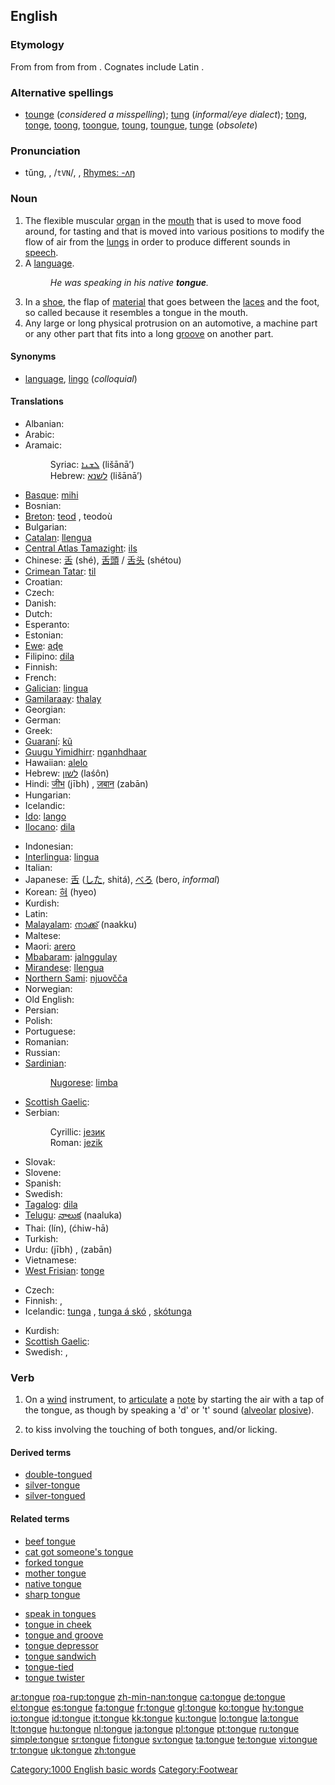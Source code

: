 {{wikipedia}}
==English==

===Etymology===
From {{etyl|enm|en}} from {{etyl|ang|en}} {{term|tunge|lang=ang}} from {{proto|Germanic|tungōn|lang=en}} from {{proto|Indo-European|dn̥ǵʰwéh₂s}}. Cognates include Latin {{term|lingua|lang=la}}.

===Alternative spellings===
* [[tounge]] (''considered a misspelling''); [[tung]] (''informal/eye dialect''); [[tong]], [[tonge]], [[toong]], [[toongue]], [[toung]], [[toungue]], [[tunge]] (''obsolete'')

===Pronunciation===
* tŭng, {{IPA|/tʌŋ/}}, /<tt>tVN</tt>/, {{audio|en-us-tongue.ogg|Audio (US)}}, [[Rhymes:English:-ʌŋ|Rhymes: -ʌŋ]]

===Noun===
{{en-noun}}

# The flexible muscular [[organ]] in the [[mouth]] that is used to move food around, for tasting and that is moved into various positions to modify the flow of air from the [[lung]]s in order to produce different sounds in [[speech]].
# A [[language]].
#: ''He was speaking in his native '''tongue'''.''
# In a [[shoe]], the flap of [[material]] that goes between the [[laces]] and the foot, so called because it resembles a tongue in the mouth.
# Any large or long physical protrusion on an automotive, a machine part or any other part that fits into a long [[groove]] on another part.

====Synonyms====
* {{sense|language}} [[language]], [[lingo]] (''colloquial'')

====Translations====
{{trans-top|organ}}
* Albanian: {{t-|sq|gjuhë|f|xs=Albanian}}
* Arabic: {{t-|ar|لسان|m|f|tr=lisān|sc=Arab}}
* Aramaic:
*: Syriac: [[ܠܫܢܐ]] (lišānā’) {{m}}
*: Hebrew: [[לשנא]] (lišānā’) {{m}}
* [[Basque]]: [[mihi]]
* Bosnian: {{t+|bs|jezik|m}}
* [[Breton]]: [[teod]] {{m}}, teodoù {{p}}
* Bulgarian: {{t+|bg|език|m|tr=ezik|sc=Cyrl}}
* [[Catalan]]: [[llengua]] {{f}}
* [[Central Atlas Tamazight]]: [[ils]]
* Chinese: [[舌]] (shé), [[舌頭]] / [[舌头]] (shétou)
* [[Crimean Tatar]]: [[til]]
* Croatian: {{t+|hr|jezik|m}}
* Czech: {{t+|cs|jazyk|m}}
* Danish: {{t+|da|tunge|c}}
* Dutch: {{t+|nl|tong|f}}
* Esperanto: {{t-|eo|lango|xs=Esperanto}}
* Estonian: {{t+|et|keel}}
* [[Ewe]]: [[aɖe]] {{n}}
* Filipino: [[dila]]
* Finnish: {{t+|fi|kieli}}
* French: {{t+|fr|langue|f}}
* [[Galician]]: [[lingua]] {{f}}
* [[Gamilaraay]]: [[thalay]]
* Georgian: {{t-|ka|ენა|tr=ena|xs=Georgian}}
* German: {{t+|de|Zunge|f}}
* Greek: {{t+|el|γλώσσα|f|tr=glósa|sc=Grek}}
* [[Guaraní]]: [[kũ]]
* [[Guugu Yimidhirr]]: [[nganhdhaar]]
* Hawaiian: [[alelo]]
* Hebrew: [[לשון]] (laśôn) {{f}}
* Hindi: [[जीभ]] (jībh) {{f}}, [[ज़बान]] (zabān) {{f}}
* Hungarian: {{t+|hu|nyelv}}
* Icelandic: {{t+|is|tunga|f}}
* [[Ido]]: [[lango]]
* [[Ilocano]]: [[dila]]
{{trans-mid}}
* Indonesian: {{t+|id|lidah|xs=Indonesian}}
* [[Interlingua]]: [[lingua#Interlingua|lingua]]
* Italian: {{t+|it|lingua|f}}
* Japanese: [[舌]] ([[した]], shitá), [[べろ]] (bero, ''informal'')
* Korean: [[혀]] (hyeo)
* Kurdish: {{t|ku|زمان|tr=zman|sc=KUchar}}
* Latin: {{t+|la|lingua|f}}
* [[Malayalam]]: [[നാക്ക്]] (naakku)
* Maltese: {{t-|mt|ilsien|m|xs=Maltese}}
* Maori: [[arero]]
* [[Mbabaram]]: [[jalnggulay]]
* [[Mirandese]]: [[llengua]] {{f}}
* [[Northern Sami]]: [[njuovčča]]
* Norwegian: {{t-|no|tunge}}
* Old English: {{t-|ang|tunge|xs=Old English}}
* Persian: {{t+|fa|زبان|tr=zabān|sc=fa-Arab|xs=Persian}}
* Polish: {{t+|pl|język|m}}
* Portuguese: {{t+|pt|língua|f}}
* Romanian: {{t+|ro|limbă|f}}
* Russian: {{t+|ru|язык|m|tr=jazýk|sc=Cyrl}}
* [[Sardinian]]:
*: [[Nugorese]]: [[limba]] {{f}}
* [[Scottish Gaelic]]: {{t-|gd|teanga|f|xs=Scottish Gaelic}}
* Serbian:
*: Cyrillic: [[језик]] {{m}}
*: Roman: [[jezik]] {{m}}
* Slovak: {{t+|sk|jazyk|m}}
* Slovene: {{t+|sl|jezik|m}}
* Spanish: {{t+|es|lengua|f}}
* Swedish: {{t+|sv|tunga|c}}
* [[Tagalog]]: [[dila]]
* [[Telugu]]: [[నాలుక]] (naaluka)
* Thai: {{Thai|[[ลิ้น]]}} (lín), {{Thai|[[ชิวหา]]}} (ćhiw-hā)
* Turkish: {{t+|tr|dil}}
* Urdu: {{ur-Arab|[[جیبھ]]}} (jībh) {{f}}, {{ur-Arab|[[زبان]]}} (zabān) {{f}}
* Vietnamese: {{t+|vi|lưỡi|xs=Vietnamese}}
* [[West Frisian]]: [[tonge]]
{{trans-bottom}}

{{trans-see|language}}
{{trans-top|flap in a shoe}}
* Czech: {{t+|cs|jazyk|m}}
* Finnish: {{t+|fi|kieli}}, {{t+|fi|iltti}}
* Icelandic: [[tunga]] {{f}}, [[tunga á skó]] {{f}}, [[skótunga]] {{f}}
{{trans-mid}}
* Kurdish: {{t|ku|زمان|tr=zman|sc=KUchar}}
* [[Scottish Gaelic]]: {{t-|gd|teanga|f|xs=Scottish Gaelic}}
* Swedish: {{t+|sv|plös|c}}, {{t+|sv|tunga|c}}
{{trans-bottom}}

===Verb===
{{en-verb|tongues|tonguing|tongued}}

# {{music}} On a [[wind]] instrument, to [[articulate]] a [[note]] by starting the air with a tap of the tongue, as though by speaking a 'd' or 't' sound ([[alveolar]] [[plosive]]).
# {{slang}} to kiss involving the touching of both tongues, and/or licking.

====Derived terms====
* [[double-tongued]]
* [[silver-tongue]]
* [[silver-tongued]]

====Related terms====
{{top2}}
* [[beef tongue]]
* [[cat got someone's tongue]]
* [[forked tongue]]
* [[mother tongue]]
* [[native tongue]]
* [[sharp tongue]]
{{mid2}}
* [[speak in tongues]]
* [[tongue in cheek]]
* [[tongue and groove]]
* [[tongue depressor]]
* [[tongue sandwich]]<!--slang for a kiss in which the tongue is inserted into one's partner's mouth; synonym: French kiss-->
* [[tongue-tied]]
* [[tongue twister]]
<!-- move this to "tongue and groove if found to be legitimate: *[[tongue-and-groove merchant]] = a
lesbian, with reference to cunnilingus-->
{{bottom}}

[[Category:1000 English basic words]]
[[Category:Footwear]]

[[ar:tongue]]
[[roa-rup:tongue]]
[[zh-min-nan:tongue]]
[[ca:tongue]]
[[de:tongue]]
[[el:tongue]]
[[es:tongue]]
[[fa:tongue]]
[[fr:tongue]]
[[gl:tongue]]
[[ko:tongue]]
[[hy:tongue]]
[[io:tongue]]
[[id:tongue]]
[[it:tongue]]
[[kk:tongue]]
[[ku:tongue]]
[[lo:tongue]]
[[la:tongue]]
[[lt:tongue]]
[[hu:tongue]]
[[nl:tongue]]
[[ja:tongue]]
[[pl:tongue]]
[[pt:tongue]]
[[ru:tongue]]
[[simple:tongue]]
[[sr:tongue]]
[[fi:tongue]]
[[sv:tongue]]
[[ta:tongue]]
[[te:tongue]]
[[vi:tongue]]
[[tr:tongue]]
[[uk:tongue]]
[[zh:tongue]]